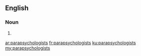 ==English==

===Noun===
{{head|en|plural}}

# {{plural of|parapsychologist|lang=en|nocat=1}}

[[ar:parapsychologists]]
[[fr:parapsychologists]]
[[ku:parapsychologists]]
[[my:parapsychologists]]